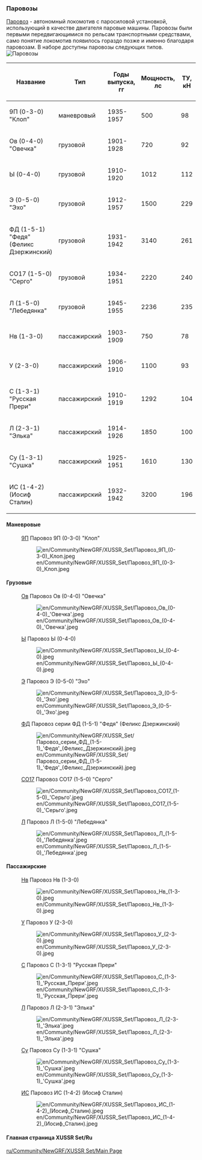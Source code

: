 === Паровозы ===
[https://ru.wikipedia.org/wiki/Паровоз Паровоз] - автономный локомотив с паросиловой установкой, использующий в качестве двигателя паровые машины. Паровозы были первыми передвигающимися по рельсам транспортными средствами, само понятие локомотив появилось гораздо позже и именно благодаря паровозам.
В наборе доступны паровозы следующих типов.
[[File:en/Паровозы.png|frame| Паровозы]]

{|class="wikitable sortable"
|-
! Название
! Тип
! Годы выпуска,  <br>гг
! Мощность,<br>лс
! ТУ,<br>кН
|-
|9П (0-3-0) "Клоп"
|маневровый
|1935-1957
|500
|98
|-
| Ов (0-4-0) "Овечка"
|грузовой
| 1901-1928
| 720
| 92
|-
|  Ы (0-4-0) 
|грузовой
| 1910-1920
| 1012
| 112
|-
|  Э (0-5-0) "Эхо"
|грузовой
| 1912-1957
| 1500
| 229
|-
| ФД (1-5-1) "Федя" (Феликс Дзержинский)
|грузовой
| 1931-1942
| 3140
| 261
|-
| СО17 (1-5-0) "Серго"
|грузовой
| 1934-1951
| 2220
| 240
|-
| Л (1-5-0) "Лебедянка"
|грузовой
| 1945-1955
| 2236
| 235
|-
|Нв (1-3-0)
|пассажирский
| 1903-1909
| 750
| 78
|-
|У (2-3-0) 
|пассажирский
| 1906-1910
| 1100
| 93
|-
| С (1-3-1) "Русская Прери"
|пассажирский
| 1910-1919
|1292
| 104
|-
| Л (2-3-1) "Элька"
|пассажирский
| 1914-1926
| 1850
| 100
|-
| Су (1-3-1) "Сушка"
|пассажирский
| 1925-1951
| 1610
| 130
|-
| ИС (1-4-2) (Иосиф Сталин)
|пассажирский
| 1932-1942
| 3200
| 196
|}

==== Маневровые==== 
: [https://ru.wikipedia.org/wiki/9П 9П] Паровоз 9П (0-3-0) "Клоп"
:[[File:en/Community/NewGRF/XUSSR Set/Паровоз 9П (0-3-0) Клоп.jpeg]]

====Грузовые====
: [https://ru.wikipedia.org/wiki/Паровоз_О#.D0.9F.D0.B0.D1.80.D0.BE.D0.B2.D0.BE.D0.B7.D1.8B_.D1.81.D0.B5.D1.80.D0.B8.D0.B9_.D0.9E.D0.B2_.D0.B8_.D0.9E.D0.BA Ов] Паровоз Ов (0-4-0) "Овечка"
:[[File:en/Community/NewGRF/XUSSR Set/Паровоз Ов (0-4-0) 'Овечка'.jpeg]]

: [https://ru.wikipedia.org/wiki/Паровоз_Ы Ы] Паровоз Ы (0-4-0) 
:[[File:en/Community/NewGRF/XUSSR Set/Паровоз Ы (0-4-0).jpeg]] 

: [https://ru.wikipedia.org/wiki/Паровоз_Э Э] Паровоз Э (0-5-0) "Эхо"
:[[File:en/Community/NewGRF/XUSSR Set/Паровоз Э (0-5-0) 'Эхо'.jpeg]]

: [https://ru.wikipedia.org/wiki/ФД ФД] Паровоз серии ФД (1-5-1) "Федя" (Феликс Дзержинский)
:[[File:en/Community/NewGRF/XUSSR Set/Паровоз серии ФД (1-5-1) 'Федя' (Феликс Дзержинский).jpeg]]

: [https://ru.wikipedia.org/wiki/СО_(паровоз) СО17] Паровоз СО17 (1-5-0) "Серго"
:[[File:en/Community/NewGRF/XUSSR Set/Паровоз СО17 (1-5-0) 'Серьго'.jpeg]]

: [https://ru.wikipedia.org/wiki/Паровоз_Л Л] Паровоз Л (1-5-0) "Лебедянка"
:[[File:en/Community/NewGRF/XUSSR Set/Паровоз Л (1-5-0) 'Лебедянка'.jpeg]]

====Пассажирские====

: [https://ru.wikipedia.org/wiki/Паровоз_Н Нв] Паровоз Нв (1-3-0)
:[[File:en/Community/NewGRF/XUSSR Set/Паровоз Нв (1-3-0).jpeg]] 

: [https://ru.wikipedia.org/wiki/Паровоз_У У] Паровоз У (2-3-0) 
:[[File:en/Community/NewGRF/XUSSR Set/Паровоз У (2-3-0).jpeg]]

: [https://ru.wikipedia.org/wiki/Паровоз_С С] Паровоз С (1-3-1) "Русская Прери"
:[[File:en/Community/NewGRF/XUSSR Set/Паровоз С (1-3-1) 'Русская Прери'.jpeg]]

: [https://ru.wikipedia.org/wiki/Паровоз_Л Л] Паровоз Л (2-3-1) "Элька"
: [[File:en/Community/NewGRF/XUSSR Set/Паровоз Л (2-3-1) 'Элька'.jpeg]]

: [https://ru.wikipedia.org/wiki/Су_(паровоз) Су]  Паровоз Су (1-3-1) "Сушка"
:[[File:en/Community/NewGRF/XUSSR Set/Паровоз Су (1-3-1) 'Сушка'.jpeg]]

: [https://ru.wikipedia.org/wiki/ИС_(паровоз) ИС] Паровоз ИС (1-4-2) (Иосиф Сталин)
:[[File:en/Community/NewGRF/XUSSR Set/Паровоз ИС (1-4-2) (Иосиф Сталин).jpeg]]

====Главная страница XUSSR Set/Ru====
[[ru/Community/NewGRF/XUSSR Set/Main Page]]